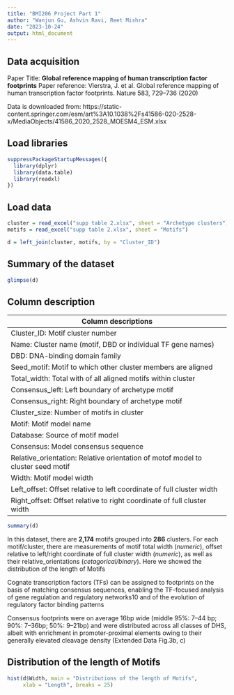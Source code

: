 ```yaml
---
title: "BMI206 Project Part 1"
author: "Wanjun Gu, Ashvin Ravi, Reet Mishra"
date: "2023-10-24"
output: html_document
---
```


## Data acquisition

Paper Title: **Global reference mapping of human transcription factor footprints**
Paper reference: Vierstra, J. et al. Global reference mapping of human transcription factor footprints. Nature 583, 729–736 (2020)

Data is downloaded from: https://static-content.springer.com/esm/art%3A10.1038%2Fs41586-020-2528-x/MediaObjects/41586_2020_2528_MOESM4_ESM.xlsx

## Load libraries
```r

suppressPackageStartupMessages({
  library(dplyr)
  library(data.table)
  library(readxl)
})
```

## Load data
```r
cluster = read_excel("supp table 2.xlsx", sheet = "Archetype clusters")
motifs = read_excel("supp table 2.xlsx", sheet = "Motifs")

d = left_join(cluster, motifs, by = "Cluster_ID")
```
## Summary of the dataset
```r
glimpse(d)
```

## Column description

| Column  descriptions                                         |
| ------------------------------------------------------------ |
| Cluster_ID: Motif cluster  number                            |
| Name: Cluster name (motif, DBD  or individual TF gene names) |
| DBD: DNA-binding domain family                               |
| Seed_motif: Motif to which  other cluster members are aligned |
| Total_width: Total with of all  aligned motifs within cluster |
| Consensus_left: Left boundary  of archetype motif            |
| Consensus_right: Right  boundary of archetype motif          |
| Cluster_size: Number of motifs  in cluster                   |
| Motif: Motif model name                                      |
| Database: Source of motif  model                             |
| Consensus: Model consensus  sequence                         |
| Relative_orientation: Relative  orientation of motof model to cluster seed motif |
| Width: Motif model width                                     |
| Left_offset: Offset relative  to left coordinate of full cluster width |
| Right_offset: Offset relative  to right coordinate of full cluster width |


```r
summary(d)
```

In this dataset, there are **2,174** motifs grouped into **286** clusters. For each motif/cluster, there are measurements of motif total width (*numeric*), offset relative to left/right coordinate of full cluster width (*numeric*), as well as their relative_orientations (*cetagorical/binary*). Here we showed the distribution of the length of Motifs

Cognate transcription factors (TFs) can be assigned to footprints on the basis of matching consensus sequences, enabling the TF-focused analysis of gene regulation and regulatory networks10 and of the evolution of regulatory factor binding patterns

Consensus footprints were on average 16bp wide (middle 95%: 7–44 bp; 90%: 7–36bp; 50%: 9–21bp) and were distributed across all classes of DHS, albeit with enrichment in promoter-proximal elements owing to their generally elevated cleavage density (Extended Data Fig.3b, c)


## Distribution of the length of Motifs
```r
hist(d$Width, main = "Distributions of the length of Motifs", 
     xlab = "Length", breaks = 25)
```





